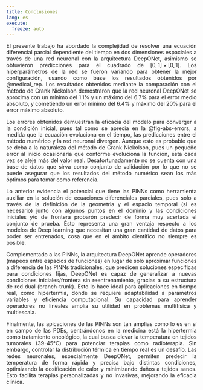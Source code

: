 ```yaml
---
title: Conclusiones
lang: es
execute: 
  freeze: auto
---
```


::: {style="text-align: justify"}
El presente trabajo ha abordado la complejidad de resolver una ecuación diferencial parcial dependiente del tiempo en dos dimensiones espaciales a través de una red neuronal con la arquitectura DeepONet, asimismo se obtuvieron predicciones para el cuadrado de $[0,1]\times[0,1]$. Los hiperparámetros de la red se fueron variando para obtener la mejor configuración, usando como base los resultados obtenidos por @medical_rep. Los resultados obtenidos mediante la comparación con el método de Crank Nickolson demostraron que la red neuronal DeepONet se aproxima con un mínimo del 1.1% y un máximo del 6.7% para el error medio absoluto, y cometiendo un error mínimo del 6.4% y máximo del 20% para el error máximo absoluto.

Los errores obtenidos demuestran la eficacia del modelo para converger a la condición inicial, pues tal como se aprecia en la @fig-abs-errors, a medida que la ecuación evoluciona en el tiempo, las predicciones entre el método numérico y la red neuronal divergen. Aunque esto es probable que se deba a la naturaleza del método de Crank Nickolson, pues un pequeño error al inicio ocasionaría que conforme evoluciona la función, ésta cada vez se aleje más del valor real. Desafortunadamente no se cuenta con una base de datos que sirva como conjunto de validación por lo que no se puede asegurar que los resultados del método numérico sean los más óptimos para tomar como referencia.

Lo anterior evidencia el potencial que tiene las PINNs como herramienta auxiliar en la solución de ecuaciones diferenciales parciales, pues solo a través de la definición de la geometria y el espacio temporal (si es necesario) junto con algunos puntos en el dominio y las condiciones iniciales y/o de frontera probarón predecir de forma muy acertada el conjunto de prueba. Ésto representa una gran ventaja respecto a los modelos de Deep learning que necesitan una gran cantidad de datos para poder ser entrenados, cosa que en el ámbito científico no siempre es posible.

Complementado a las PINNs, la arquitectura DeepONet aprende operadores (mapeos entre espacios de funciones) en lugar de solo aproximar funciones a diferencia de las PINNs tradicionales, que predicen soluciones específicas para condiciones fijas, DeepONet es capaz de generalizar a nuevas condiciones iniciales/frontera sin reentrenamiento, gracias a su estructura de red dual (branch-trunk). Esto lo hace ideal para aplicaciones en tiempo real, como hipertermia, donde se requiere adaptabilidad a parámetros variables y eficiencia computacional. Su capacidad para aprender operadores no lineales amplía su utilidad en problemas multifísica y multiescala.

Finalmente, las apicaciones de las PINNs son tan amplias como lo es en sí en campo de las PDEs, centrándonos en la medicina está la hipertermia como tratamiento oncológico, la cual busca elevar la temperatura en tejidos tumorales (39-45°C) para potenciar terapias como radioterapia. Sin embargo, controlar la distribución térmica en tiempo real es un desafío. Las redes neuronales, especialmente DeepONet, permiten predecir la temperatura de forma rápida y precisa bajo distintas condiciones, optimizando la dosificación de calor y minimizando daños a tejidos sanos. Esto facilita terapias personalizadas y no invasivas, mejorando la eficacia clínica.






:::